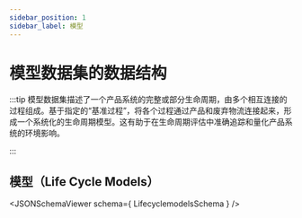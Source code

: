 ```yaml
---
sidebar_position: 1
sidebar_label: 模型
---
```



模型数据集的数据结构
========================


:::tip
模型数据集描述了一个产品系统的完整或部分生命周期，由多个相互连接的过程组成。基于指定的“基准过程”，将各个过程通过产品和废弃物流连接起来，形成一个系统化的生命周期模型。​这有助于在生命周期评估中准确追踪和量化产品系统的环境影响。

:::

## 模型（Life Cycle Models）
<JSONSchemaViewer schema={ LifecyclemodelsSchema } />
